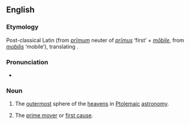 ==English==
{{wikipedia|Primum Mobile}}

===Etymology===
Post-classical Latin (from {{etyl|la|en}} ''[[primum|prīmum]]'' neuter of ''[[primus|prīmus]]'' ‘first’ + ''[[mobile#Latin|mōbile]]'', from ''[[mobilis]]'' ‘mobile’), translating {{etyl|ar|en}}.

===Pronunciation===
* {{IPA|/ˌpɹaɪməm ˈməʊbɪli/|lang=en}}

===Noun===
{{en-noun|?}}

# {{lb|en|historical}} The [[outermost]] sphere of the [[heavens]] in [[Ptolemaic]] [[astronomy]].
# {{lb|en|theology|philosophy}} The [[prime mover]] or [[first cause]].